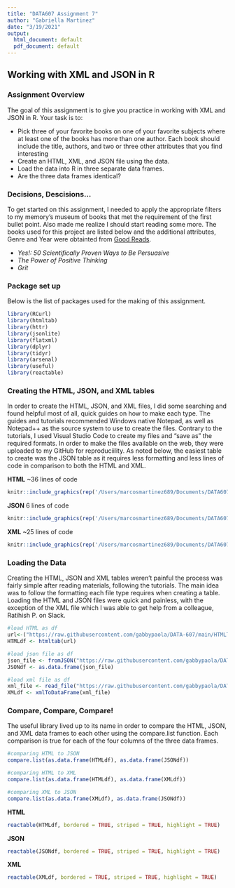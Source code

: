 ---
title: "DATA607 Assignment 7"
author: "Gabriella Martinez"
date: "3/19/2021"
output:
  html_document: default
  pdf_document: default
---
## Working with XML and JSON in R {.tabset .tabset-pills}

### Assignment Overview 
The goal of this assignment is to give you practice in working with XML and JSON in R.
Your task is to:
  
* Pick three  of your favorite books on one of your favorite subjects where at least one of the books has more than one author. Each book should include the title, authors, and two or three other attributes that you find interesting
* Create an HTML, XML, and JSON file using the data.
* Load the data into R in three separate data frames.
* Are the three data frames identical?

### Decisions, Descisions... 
To get started on this assignment, I needed to apply the appropriate filters to my memory's museum of books that met the requirement of the first bullet point. Also made me realize I should start reading some more. The books used for this project are listed below and the additional attributes, Genre and Year were obtainted from [Good Reads](https://www.goodreads.com/).  

* *Yes!: 50 Scientifically Proven Ways to Be Persuasive* 
- *The Power of Positive Thinking*
+ *Grit*

### Package set up
Below is the list of packages used for the making of this assignment.
```{r message=FALSE, warning=FALSE}
library(RCurl)
library(htmltab)
library(httr)
library(jsonlite)
library(flatxml)
library(dplyr)
library(tidyr)
library(arsenal)
library(useful)
library(reactable)
```

### Creating the HTML, JSON, and XML tables
In order to create the HTML, JSON, and XML files, I did some searching and found helpful most of all, quick guides on how to make each type. The guides and tutorials recommended Windows native Notepad, as well as Notepad++ as the source system to use to create the files. Contrary to the tutorials, I used Visual Studio Code to create my files and "save as" the required formats.  In order to make the files available on the web, they were uploaded to my GitHub for reproduciility.
As noted below, the easiest table to create was the JSON table as it requires less formatting and less lines of code in comparison to both the HTML and XML. 

**HTML** ~36 lines of code  
```{r echo=FALSE, fig.align="center"}
knitr::include_graphics(rep('/Users/marcosmartinez689/Documents/DATA607/HTML.jpg'))
```
**JSON** 6 lines of code  
```{r echo=FALSE, fig.align="center"}
knitr::include_graphics(rep('/Users/marcosmartinez689/Documents/DATA607/JSON.jpg'))
```
**XML** ~25 lines of code  
```{r echo=FALSE, fig.align="center"}
knitr::include_graphics(rep('/Users/marcosmartinez689/Documents/DATA607/XML.jpg'))
```


### Loading the Data
Creating the HTML, JSON and XML tables weren't painful the process was fairly simple after reading materials, following the tutorials. The main idea was to follow the formatting each file type requires when creating a table.  
Loading the HTML and JSON files were quick and painless, with the exception of the XML file which I was able to get help from a colleague, Ratihish P. on Slack.
```{r message=FALSE, warning=FALSE}
#load HTML as df
url<-("https://raw.githubusercontent.com/gabbypaola/DATA-607/main/HTMLTable1.html")
HTMLdf <- htmltab(url)

#load json file as df
json_file <- fromJSON("https://raw.githubusercontent.com/gabbypaola/DATA-607/main/JSON_Table2.json")
JSONdf <- as.data.frame(json_file)

#load xml file as df
xml_file <- read_file("https://raw.githubusercontent.com/gabbypaola/DATA-607/main/XMLTABLE9.xml")
XMLdf <- xmlToDataFrame(xml_file)
```

### Compare, Compare, Compare!
The useful library lived up to its name in order to compare the HTML, JSON, and XML data frames to each other using the compare.list function. Each comparison is true for each of the four columns of the three data frames.  
```{r}
#comparing HTML to JSON
compare.list(as.data.frame(HTMLdf), as.data.frame(JSONdf))

#comparing HTML to XML
compare.list(as.data.frame(HTMLdf), as.data.frame(XMLdf))

#comparing XML to JSON
compare.list(as.data.frame(XMLdf), as.data.frame(JSONdf))
```
**HTML**
```{r}
reactable(HTMLdf, bordered = TRUE, striped = TRUE, highlight = TRUE)
```
**JSON**
```{r}
reactable(JSONdf, bordered = TRUE, striped = TRUE, highlight = TRUE)
```
**XML**
```{r}
reactable(XMLdf, bordered = TRUE, striped = TRUE, highlight = TRUE)
```

